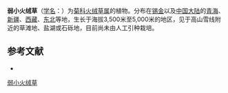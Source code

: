 {{Speciesbox
| name = 弱小火绒草
| status = 
| status_system = 
| image =
| genus = Leontopodium
| species = pusillum
| authority = (Beauv.) Hand.-Mazz.
}}

'''弱小火绒草'''（[[学名|学名]]：{{lang|la|''Leontopodium pusillum''}}）为[[菊科|菊科]][[火绒草属|火绒草属]]的植物。分布在[[锡金|锡金]]以及[[中国大陆|中国大陆]]的[[青海|青海]]、[[新疆|新疆]]、[[西藏|西藏]]、[[中国东北地区|东北]]等地，生长于海拔3,500米至5,000米的地区，见于高山雪线附近的草滩地、盐湖或石砾地，目前尚未由人工引种栽培。

== 参考文献 ==
<div class="references-small">
* {{cite web| url =http://www.bioinfo.cn/db05/KmzwSpecies.php?action=view&id=4995| title =弱小火绒草| work =《中国高等植物数据库全库》| publisher =中国科学院微生物研究所| author =昆明植物研究所| accessdate =2009-02-25| deadurl =yes| archiveurl =https://web.archive.org/web/20160305041831/http://www.bioinfo.cn/db05/KmzwSpecies.php?action=view&id=4995| archivedate =2016-03-05}}
</div>
{{Taxonbar|from=Q11067983}}

[[Category:火绒草属|弱小火绒草]]


{{植物小作品}}